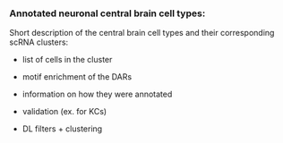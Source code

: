 ### Annotated neuronal central brain cell types:

Short description of the central brain cell types and their corresponding scRNA clusters:

- list of cells in the cluster

- motif enrichment of the DARs

- information on how they were annotated 

- validation (ex. for KCs)

- DL filters + clustering 